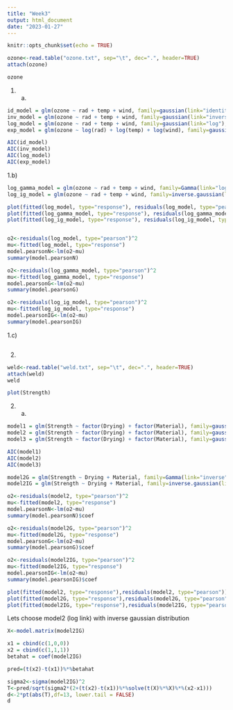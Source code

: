 ---
title: "Week3"
output: html_document
date: "2023-01-27"
---

```{r setup, include=FALSE}
knitr::opts_chunk$set(echo = TRUE)
```


```{r}
ozone<-read.table("ozone.txt", sep="\t", dec=".", header=TRUE)
attach(ozone)

ozone
```
1. a)
```{r}
id_model = glm(ozone ~ rad + temp + wind, family=gaussian(link="identity"), data=ozone)
inv_model = glm(ozone ~ rad + temp + wind, family=gaussian(link="inverse"), data=ozone)
log_model = glm(ozone ~ rad + temp + wind, family=gaussian(link="log"), data=ozone)
exp_model = glm(ozone ~ log(rad) + log(temp) + log(wind), family=gaussian(link="log"), data=ozone)

AIC(id_model)
AIC(inv_model)
AIC(log_model)
AIC(exp_model)

```
1.b)

```{r}
log_gamma_model = glm(ozone ~ rad + temp + wind, family=Gamma(link="log"), data=ozone)
log_ig_model = glm(ozone ~ rad + temp + wind, family=inverse.gaussian(link="log"), data=ozone)

plot(fitted(log_model, type="response"), residuals(log_model, type="pearson")^2)
plot(fitted(log_gamma_model, type="response"), residuals(log_gamma_model, type="pearson")^2)
plot(fitted(log_ig_model, type="response"), residuals(log_ig_model, type="pearson")^2)


o2<-residuals(log_model, type="pearson")^2
mu<-fitted(log_model, type="response")
model.pearsonN<-lm(o2~mu)
summary(model.pearsonN)

o2<-residuals(log_gamma_model, type="pearson")^2
mu<-fitted(log_gamma_model, type="response")
model.pearsonG<-lm(o2~mu)
summary(model.pearsonG)

o2<-residuals(log_ig_model, type="pearson")^2
mu<-fitted(log_ig_model, type="response")
model.pearsonIG<-lm(o2~mu)
summary(model.pearsonIG)
```
1.c)

```{r}

```

2.
```{r}
weld<-read.table("weld.txt", sep="\t", dec=".", header=TRUE)
attach(weld)
weld

plot(Strength)
```
2. a)
```{r}
model1 = glm(Strength ~ factor(Drying) + factor(Material), family=gaussian(link="identity"))
model2 = glm(Strength ~ factor(Drying) + factor(Material), family=gaussian(link="inverse"))
model3 = glm(Strength ~ factor(Drying) + factor(Material), family=gaussian(link="log"))

AIC(model1)
AIC(model2)
AIC(model3)

model2G = glm(Strength ~ Drying + Material, family=Gamma(link="inverse"))
model2IG = glm(Strength ~ Drying + Material, family=inverse.gaussian(link="inverse"))

o2<-residuals(model2, type="pearson")^2
mu<-fitted(model2, type="response")
model.pearsonN<-lm(o2~mu)
summary(model.pearsonN)$coef

o2<-residuals(model2G, type="pearson")^2
mu<-fitted(model2G, type="response")
model.pearsonG<-lm(o2~mu)
summary(model.pearsonG)$coef

o2<-residuals(model2IG, type="pearson")^2
mu<-fitted(model2IG, type="response")
model.pearsonIG<-lm(o2~mu)
summary(model.pearsonIG)$coef
```

```{r}
plot(fitted(model2, type="response"),residuals(model2, type="pearson"))
plot(fitted(model2G, type="response"),residuals(model2G, type="pearson"))
plot(fitted(model2IG, type="response"),residuals(model2IG, type="pearson"))
```
Lets choose model2 (log link) with inverse gaussian distribution

```{r}
X<-model.matrix(model2IG)

x1 = cbind(c(1,0,0))
x2 = cbind(c(1,1,1))
betahat = coef(model2IG)

pred=(t(x2)-t(x1))%*%betahat

sigma2<-sigma(model2IG)^2
T<-pred/sqrt(sigma2*(2+(t(x2)-t(x1))%*%solve(t(X)%*%X)%*%(x2-x1)))     
d<-2*pt(abs(T),df=13, lower.tail = FALSE)
d
```

```{r}
```

```{r}
```

```{r}
```

```{r}
```

```{r}
```


